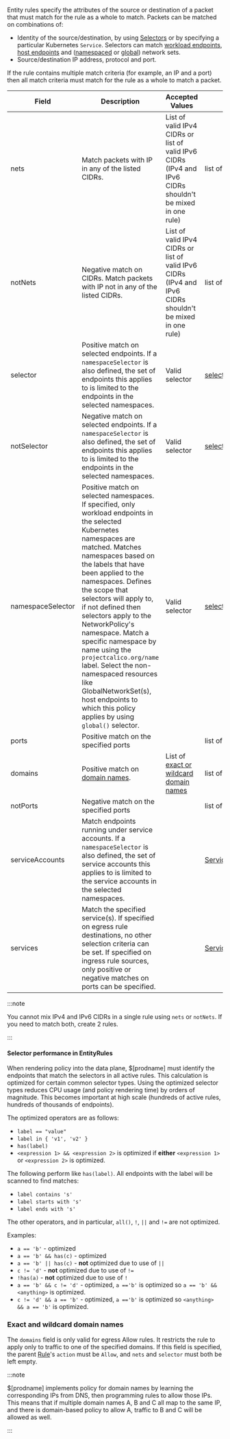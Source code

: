 
Entity rules specify the attributes of the source or destination of a packet that must match for the rule as a whole
to match. Packets can be matched on combinations of:

- Identity of the source/destination, by using [Selectors](#selectors) or by specifying a particular
  Kubernetes `Service`. Selectors can match [workload endpoints](../../reference/resources/workloadendpoint.mdx),
  [host endpoints](../../reference/resources/hostendpoint.mdx) and ([namespaced](../../reference/resources/networkset.mdx) or
  [global](../../reference/resources/globalnetworkset.mdx)) network sets.
- Source/destination IP address, protocol and port.

If the rule contains multiple match criteria (for example, an IP and a port) then all match criteria must match
for the rule as a whole to match a packet.

| Field             | Description                                                                                                                                                                                                                                                                                                                                                                                                                                                                                                                                                 | Accepted Values                                                                                           | Schema                                      | Default |
| ----------------- | ----------------------------------------------------------------------------------------------------------------------------------------------------------------------------------------------------------------------------------------------------------------------------------------------------------------------------------------------------------------------------------------------------------------------------------------------------------------------------------------------------------------------------------------------------------- | --------------------------------------------------------------------------------------------------------- | ------------------------------------------- | ------- |
| nets              | Match packets with IP in any of the listed CIDRs.                                                                                                                                                                                                                                                                                                                                                                                                                                                                                                           | List of valid IPv4 CIDRs or list of valid IPv6 CIDRs (IPv4 and IPv6 CIDRs shouldn't be mixed in one rule) | list of cidrs                               |
| notNets           | Negative match on CIDRs. Match packets with IP not in any of the listed CIDRs.                                                                                                                                                                                                                                                                                                                                                                                                                                                                              | List of valid IPv4 CIDRs or list of valid IPv6 CIDRs (IPv4 and IPv6 CIDRs shouldn't be mixed in one rule) | list of cidrs                               |
| selector          | Positive match on selected endpoints. If a `namespaceSelector` is also defined, the set of endpoints this applies to is limited to the endpoints in the selected namespaces.                                                                                                                                                                                                                                                                                                                                                                                | Valid selector                                                                                            | [selector](#selector)                       |         |
| notSelector       | Negative match on selected endpoints. If a `namespaceSelector` is also defined, the set of endpoints this applies to is limited to the endpoints in the selected namespaces.                                                                                                                                                                                                                                                                                                                                                                                | Valid selector                                                                                            | [selector](#selector)                       |         |
| namespaceSelector | Positive match on selected namespaces. If specified, only workload endpoints in the selected Kubernetes namespaces are matched. Matches namespaces based on the labels that have been applied to the namespaces. Defines the scope that selectors will apply to, if not defined then selectors apply to the NetworkPolicy's namespace. Match a specific namespace by name using the `projectcalico.org/name` label. Select the non-namespaced resources like GlobalNetworkSet(s), host endpoints to which this policy applies by using `global()` selector. | Valid selector                                                                                            | [selector](#selector)                       |         |
| ports             | Positive match on the specified ports                                                                                                                                                                                                                                                                                                                                                                                                                                                                                                                       |                                                                                                           | list of [ports](#ports)                     |         |
| domains           | Positive match on [domain names](#exact-and-wildcard-domain-names).                                                                                                                                                                                                                                                                                                                                                                                                                                                                                         | List of [exact or wildcard domain names](#exact-and-wildcard-domain-names)                                | list of strings                             |
| notPorts          | Negative match on the specified ports                                                                                                                                                                                                                                                                                                                                                                                                                                                                                                                       |                                                                                                           | list of [ports](#ports)                     |         |
| serviceAccounts   | Match endpoints running under service accounts. If a `namespaceSelector` is also defined, the set of service accounts this applies to is limited to the service accounts in the selected namespaces.                                                                                                                                                                                                                                                                                                                                                        |                                                                                                           | [ServiceAccountMatch](#serviceaccountmatch) |         |
| services          | Match the specified service(s). If specified on egress rule destinations, no other selection criteria can be set. If specified on ingress rule sources, only positive or negative matches on ports can be specified.                                                                                                                                                                                                                                                                                                                                        |                                                                                                           | [ServiceMatch](#servicematch)               |         |

:::note

You cannot mix IPv4 and IPv6 CIDRs in a single rule using `nets` or `notNets`. If you need to match both, create 2 rules.

:::

#### Selector performance in EntityRules

When rendering policy into the data plane, $[prodname] must identify the endpoints that match the selectors
in all active rules.  This calculation is optimized for certain common selector types.
Using the optimized selector types reduces CPU usage (and policy rendering time) by orders of magnitude.
This becomes important at high scale (hundreds of active rules, hundreds of thousands of endpoints).

The optimized operators are as follows:

- `label == "value"`
- `label in { 'v1', 'v2' }`
- `has(label)`
- `<expression 1> && <expression 2>` is optimized if **either** `<expression 1>` or `<expression 2>` is
  optimized.

The following perform like `has(label)`.  All endpoints with the label will be scanned to find matches:

- `label contains 's'`
- `label starts with 's'`
- `label ends with 's'`

The other operators, and in particular, `all()`, `!`, `||` and `!=` are not optimized.

Examples:

- `a == 'b'` - optimized
- `a == 'b' && has(c)` - optimized
- `a == 'b' || has(c)` - **not** optimized due to use of `||`
- `c != 'd'` - **not** optimized due to use of `!=`
- `!has(a)` - **not** optimized due to use of `!`
- `a == 'b' && c != 'd'` - optimized, `a =='b'` is optimized so `a == 'b' && <anything>` is optimized.
- `c != 'd' && a == 'b'` - optimized, `a =='b'` is optimized so `<anything> && a == 'b'` is optimized.

### Exact and wildcard domain names

The `domains` field is only valid for egress Allow rules. It restricts the
rule to apply only to traffic to one of the specified domains. If this field is specified, the
parent [Rule](#rule)'s `action` must be `Allow`, and `nets` and `selector` must both be left empty.

<DomainNames />

:::note

$[prodname] implements policy for domain names by learning the
corresponding IPs from DNS, then programming rules to allow those IPs. This means that
if multiple domain names A, B and C all map to the same IP, and there is domain-based
policy to allow A, traffic to B and C will be allowed as well.

:::
